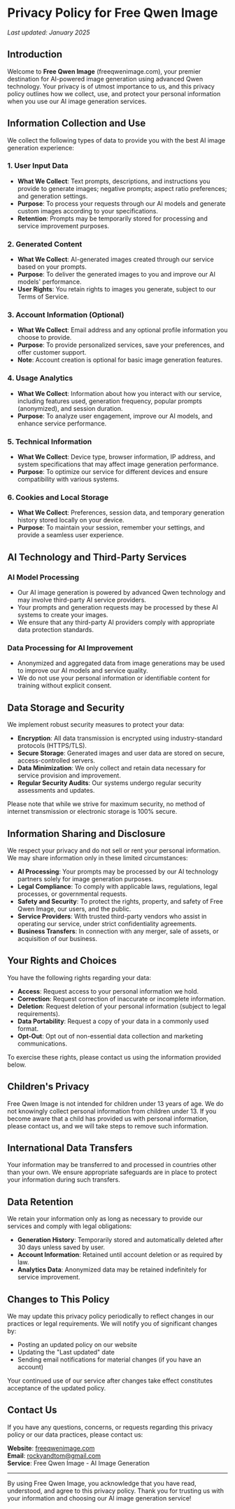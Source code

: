 # Privacy Policy for Free Qwen Image

*Last updated: January 2025*

## Introduction

Welcome to **Free Qwen Image** (freeqwenimage.com), your premier destination for AI-powered image generation using advanced Qwen technology. Your privacy is of utmost importance to us, and this privacy policy outlines how we collect, use, and protect your personal information when you use our AI image generation services.

## Information Collection and Use

We collect the following types of data to provide you with the best AI image generation experience:

### 1. User Input Data

   - **What We Collect**: Text prompts, descriptions, and instructions you provide to generate images; negative prompts; aspect ratio preferences; and generation settings.
   - **Purpose**: To process your requests through our AI models and generate custom images according to your specifications.
   - **Retention**: Prompts may be temporarily stored for processing and service improvement purposes.

### 2. Generated Content

   - **What We Collect**: AI-generated images created through our service based on your prompts.
   - **Purpose**: To deliver the generated images to you and improve our AI models' performance.
   - **User Rights**: You retain rights to images you generate, subject to our Terms of Service.

### 3. Account Information (Optional)

   - **What We Collect**: Email address and any optional profile information you choose to provide.
   - **Purpose**: To provide personalized services, save your preferences, and offer customer support.
   - **Note**: Account creation is optional for basic image generation features.

### 4. Usage Analytics

   - **What We Collect**: Information about how you interact with our service, including features used, generation frequency, popular prompts (anonymized), and session duration.
   - **Purpose**: To analyze user engagement, improve our AI models, and enhance service performance.

### 5. Technical Information

   - **What We Collect**: Device type, browser information, IP address, and system specifications that may affect image generation performance.
   - **Purpose**: To optimize our service for different devices and ensure compatibility with various systems.

### 6. Cookies and Local Storage

   - **What We Collect**: Preferences, session data, and temporary generation history stored locally on your device.
   - **Purpose**: To maintain your session, remember your settings, and provide a seamless user experience.

## AI Technology and Third-Party Services

### AI Model Processing
- Our AI image generation is powered by advanced Qwen technology and may involve third-party AI service providers.
- Your prompts and generation requests may be processed by these AI systems to create your images.
- We ensure that any third-party AI providers comply with appropriate data protection standards.

### Data Processing for AI Improvement
- Anonymized and aggregated data from image generations may be used to improve our AI models and service quality.
- We do not use your personal information or identifiable content for training without explicit consent.

## Data Storage and Security

We implement robust security measures to protect your data:

- **Encryption**: All data transmission is encrypted using industry-standard protocols (HTTPS/TLS).
- **Secure Storage**: Generated images and user data are stored on secure, access-controlled servers.
- **Data Minimization**: We only collect and retain data necessary for service provision and improvement.
- **Regular Security Audits**: Our systems undergo regular security assessments and updates.

Please note that while we strive for maximum security, no method of internet transmission or electronic storage is 100% secure.

## Information Sharing and Disclosure

We respect your privacy and do not sell or rent your personal information. We may share information only in these limited circumstances:

- **AI Processing**: Your prompts may be processed by our AI technology partners solely for image generation purposes.
- **Legal Compliance**: To comply with applicable laws, regulations, legal processes, or governmental requests.
- **Safety and Security**: To protect the rights, property, and safety of Free Qwen Image, our users, and the public.
- **Service Providers**: With trusted third-party vendors who assist in operating our service, under strict confidentiality agreements.
- **Business Transfers**: In connection with any merger, sale of assets, or acquisition of our business.

## Your Rights and Choices

You have the following rights regarding your data:

- **Access**: Request access to your personal information we hold.
- **Correction**: Request correction of inaccurate or incomplete information.
- **Deletion**: Request deletion of your personal information (subject to legal requirements).
- **Data Portability**: Request a copy of your data in a commonly used format.
- **Opt-Out**: Opt out of non-essential data collection and marketing communications.

To exercise these rights, please contact us using the information provided below.

## Children's Privacy

Free Qwen Image is not intended for children under 13 years of age. We do not knowingly collect personal information from children under 13. If you become aware that a child has provided us with personal information, please contact us, and we will take steps to remove such information.

## International Data Transfers

Your information may be transferred to and processed in countries other than your own. We ensure appropriate safeguards are in place to protect your information during such transfers.

## Data Retention

We retain your information only as long as necessary to provide our services and comply with legal obligations:

- **Generation History**: Temporarily stored and automatically deleted after 30 days unless saved by user.
- **Account Information**: Retained until account deletion or as required by law.
- **Analytics Data**: Anonymized data may be retained indefinitely for service improvement.

## Changes to This Policy

We may update this privacy policy periodically to reflect changes in our practices or legal requirements. We will notify you of significant changes by:

- Posting an updated policy on our website
- Updating the "Last updated" date
- Sending email notifications for material changes (if you have an account)

Your continued use of our service after changes take effect constitutes acceptance of the updated policy.

## Contact Us

If you have any questions, concerns, or requests regarding this privacy policy or our data practices, please contact us:

**Website**: [freeqwenimage.com](https://freeqwenimage.com)  
**Email**: rockyandtom@gmail.com  
**Service**: Free Qwen Image - AI Image Generation

---

By using Free Qwen Image, you acknowledge that you have read, understood, and agree to this privacy policy. Thank you for trusting us with your information and choosing our AI image generation service!
